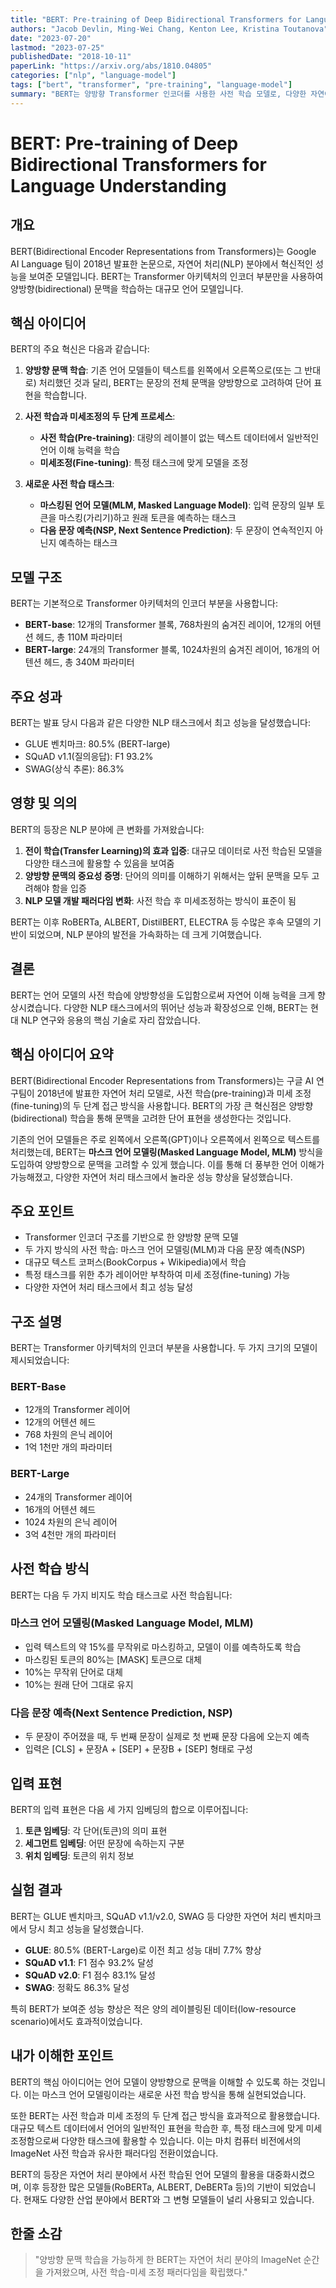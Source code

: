 ```yaml
---
title: "BERT: Pre-training of Deep Bidirectional Transformers for Language Understanding"
authors: "Jacob Devlin, Ming-Wei Chang, Kenton Lee, Kristina Toutanova"
date: "2023-07-20"
lastmod: "2023-07-25"
publishedDate: "2018-10-11"
paperLink: "https://arxiv.org/abs/1810.04805"
categories: ["nlp", "language-model"]
tags: ["bert", "transformer", "pre-training", "language-model"]
summary: "BERT는 양방향 Transformer 인코더를 사용한 사전 학습 모델로, 다양한 자연어 처리 태스크에서 최고 성능을 달성했습니다."
---
```


# BERT: Pre-training of Deep Bidirectional Transformers for Language Understanding

## 개요

BERT(Bidirectional Encoder Representations from Transformers)는 Google AI Language 팀이 2018년 발표한 논문으로, 자연어 처리(NLP) 분야에서 혁신적인 성능을 보여준 모델입니다. BERT는 Transformer 아키텍처의 인코더 부분만을 사용하여 양방향(bidirectional) 문맥을 학습하는 대규모 언어 모델입니다.

## 핵심 아이디어

BERT의 주요 혁신은 다음과 같습니다:

1. **양방향 문맥 학습**: 기존 언어 모델들이 텍스트를 왼쪽에서 오른쪽으로(또는 그 반대로) 처리했던 것과 달리, BERT는 문장의 전체 문맥을 양방향으로 고려하여 단어 표현을 학습합니다.

2. **사전 학습과 미세조정의 두 단계 프로세스**:
   - **사전 학습(Pre-training)**: 대량의 레이블이 없는 텍스트 데이터에서 일반적인 언어 이해 능력을 학습
   - **미세조정(Fine-tuning)**: 특정 태스크에 맞게 모델을 조정

3. **새로운 사전 학습 태스크**:
   - **마스킹된 언어 모델(MLM, Masked Language Model)**: 입력 문장의 일부 토큰을 마스킹(가리기)하고 원래 토큰을 예측하는 태스크
   - **다음 문장 예측(NSP, Next Sentence Prediction)**: 두 문장이 연속적인지 아닌지 예측하는 태스크

## 모델 구조

BERT는 기본적으로 Transformer 아키텍처의 인코더 부분을 사용합니다:

- **BERT-base**: 12개의 Transformer 블록, 768차원의 숨겨진 레이어, 12개의 어텐션 헤드, 총 110M 파라미터
- **BERT-large**: 24개의 Transformer 블록, 1024차원의 숨겨진 레이어, 16개의 어텐션 헤드, 총 340M 파라미터

## 주요 성과

BERT는 발표 당시 다음과 같은 다양한 NLP 태스크에서 최고 성능을 달성했습니다:

- GLUE 벤치마크: 80.5% (BERT-large)
- SQuAD v1.1(질의응답): F1 93.2%
- SWAG(상식 추론): 86.3%

## 영향 및 의의

BERT의 등장은 NLP 분야에 큰 변화를 가져왔습니다:

1. **전이 학습(Transfer Learning)의 효과 입증**: 대규모 데이터로 사전 학습된 모델을 다양한 태스크에 활용할 수 있음을 보여줌
2. **양방향 문맥의 중요성 증명**: 단어의 의미를 이해하기 위해서는 앞뒤 문맥을 모두 고려해야 함을 입증
3. **NLP 모델 개발 패러다임 변화**: 사전 학습 후 미세조정하는 방식이 표준이 됨

BERT는 이후 RoBERTa, ALBERT, DistilBERT, ELECTRA 등 수많은 후속 모델의 기반이 되었으며, NLP 분야의 발전을 가속화하는 데 크게 기여했습니다.

## 결론

BERT는 언어 모델의 사전 학습에 양방향성을 도입함으로써 자연어 이해 능력을 크게 향상시켰습니다. 다양한 NLP 태스크에서의 뛰어난 성능과 확장성으로 인해, BERT는 현대 NLP 연구와 응용의 핵심 기술로 자리 잡았습니다.

## 핵심 아이디어 요약

BERT(Bidirectional Encoder Representations from Transformers)는 구글 AI 연구팀이 2018년에 발표한 자연어 처리 모델로, 사전 학습(pre-training)과 미세 조정(fine-tuning)의 두 단계 접근 방식을 사용합니다. BERT의 가장 큰 혁신점은 양방향(bidirectional) 학습을 통해 문맥을 고려한 단어 표현을 생성한다는 것입니다.

기존의 언어 모델들은 주로 왼쪽에서 오른쪽(GPT)이나 오른쪽에서 왼쪽으로 텍스트를 처리했는데, BERT는 **마스크 언어 모델링(Masked Language Model, MLM)** 방식을 도입하여 양방향으로 문맥을 고려할 수 있게 했습니다. 이를 통해 더 풍부한 언어 이해가 가능해졌고, 다양한 자연어 처리 태스크에서 놀라운 성능 향상을 달성했습니다.

## 주요 포인트

- Transformer 인코더 구조를 기반으로 한 양방향 문맥 모델
- 두 가지 방식의 사전 학습: 마스크 언어 모델링(MLM)과 다음 문장 예측(NSP)
- 대규모 텍스트 코퍼스(BookCorpus + Wikipedia)에서 학습
- 특정 태스크를 위한 추가 레이어만 부착하여 미세 조정(fine-tuning) 가능
- 다양한 자연어 처리 태스크에서 최고 성능 달성

## 구조 설명

BERT는 Transformer 아키텍처의 인코더 부분을 사용합니다. 두 가지 크기의 모델이 제시되었습니다:

### BERT-Base

- 12개의 Transformer 레이어
- 12개의 어텐션 헤드
- 768 차원의 은닉 레이어
- 1억 1천만 개의 파라미터

### BERT-Large

- 24개의 Transformer 레이어
- 16개의 어텐션 헤드
- 1024 차원의 은닉 레이어
- 3억 4천만 개의 파라미터

## 사전 학습 방식

BERT는 다음 두 가지 비지도 학습 태스크로 사전 학습됩니다:

### 마스크 언어 모델링(Masked Language Model, MLM)

- 입력 텍스트의 약 15%를 무작위로 마스킹하고, 모델이 이를 예측하도록 학습
- 마스킹된 토큰의 80%는 [MASK] 토큰으로 대체
- 10%는 무작위 단어로 대체
- 10%는 원래 단어 그대로 유지

### 다음 문장 예측(Next Sentence Prediction, NSP)

- 두 문장이 주어졌을 때, 두 번째 문장이 실제로 첫 번째 문장 다음에 오는지 예측
- 입력은 [CLS] + 문장A + [SEP] + 문장B + [SEP] 형태로 구성

## 입력 표현

BERT의 입력 표현은 다음 세 가지 임베딩의 합으로 이루어집니다:

1. **토큰 임베딩**: 각 단어(토큰)의 의미 표현
2. **세그먼트 임베딩**: 어떤 문장에 속하는지 구분
3. **위치 임베딩**: 토큰의 위치 정보

## 실험 결과

BERT는 GLUE 벤치마크, SQuAD v1.1/v2.0, SWAG 등 다양한 자연어 처리 벤치마크에서 당시 최고 성능을 달성했습니다.

- **GLUE**: 80.5% (BERT-Large)로 이전 최고 성능 대비 7.7% 향상
- **SQuAD v1.1**: F1 점수 93.2% 달성
- **SQuAD v2.0**: F1 점수 83.1% 달성
- **SWAG**: 정확도 86.3% 달성

특히 BERT가 보여준 성능 향상은 적은 양의 레이블링된 데이터(low-resource scenario)에서도 효과적이었습니다.

## 내가 이해한 포인트

BERT의 핵심 아이디어는 언어 모델이 양방향으로 문맥을 이해할 수 있도록 하는 것입니다. 이는 마스크 언어 모델링이라는 새로운 사전 학습 방식을 통해 실현되었습니다.

또한 BERT는 사전 학습과 미세 조정의 두 단계 접근 방식을 효과적으로 활용했습니다. 대규모 텍스트 데이터에서 언어의 일반적인 표현을 학습한 후, 특정 태스크에 맞게 미세 조정함으로써 다양한 태스크에 활용할 수 있습니다. 이는 마치 컴퓨터 비전에서의 ImageNet 사전 학습과 유사한 패러다임 전환이었습니다.

BERT의 등장은 자연어 처리 분야에서 사전 학습된 언어 모델의 활용을 대중화시켰으며, 이후 등장한 많은 모델들(RoBERTa, ALBERT, DeBERTa 등)의 기반이 되었습니다. 현재도 다양한 산업 분야에서 BERT와 그 변형 모델들이 널리 사용되고 있습니다.

## 한줄 소감

> "양방향 문맥 학습을 가능하게 한 BERT는 자연어 처리 분야의 ImageNet 순간을 가져왔으며, 사전 학습-미세 조정 패러다임을 확립했다." 